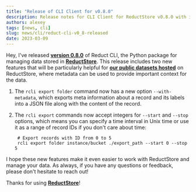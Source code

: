 ```yaml
---
title: "Release of CLI Client for v0.8.0"
description: Release notes for CLI Client for ReductStore v0.8.0 with improved rcli export command.
authors: alexey
tags: [news, cli]
slug: news/cli/reduct-cli-v0_8-released
date: 2023-03-09
---
```



Hey, I've released [**version 0.8.0**](https://github.com/reductstore/reduct-cli/releases/tag/v0.8.0) of Reduct CLI, the
Python package for managing data stored in [**ReductStore**](https://www.reduct.store/). This release includes two new
features that will be particularly helpful for [**our public datasets hosted**](https://play.reduct.store) on ReductStore, where metadata can be used
to provide important context for the data.

1. The `rcli export folder` command now has a new option `--with-metadata`, which exports meta information about a
   record and its labels into a JSON file along with the content of the record.

2. The `rcli export` commands now accept integers for `--start` and `--stop` options, which means you can specify a time
   interval in Unix time or use it as a range of record IDs if you don't care about time:

   ```
    # Export records with ID from 0 to 5 
    rcli export folder instance/bucket ./export_path --start 0 --stop 5
   ```


I hope these new features make it even easier to work with ReductStore and manage your data. As always, if you have any
questions or feedback, please don't hesitate to reach out! 

Thanks for using [**ReductStore**](https://www.reduct.store)!